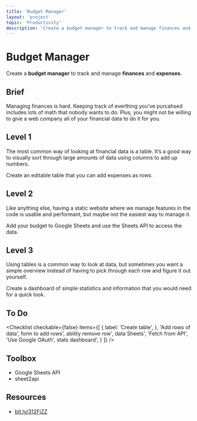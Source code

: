 ```yaml
---
title: 'Budget Manager'
layout: 'project'
topic: 'Productivity'
description: 'Create a budget manager to track and manage finances and expenses.'
---
```



<ProjectHeader>

# Budget Manager

Create a <strong className="color-blue">budget manager</strong> to track and manage <strong className="color-purple">finances</strong> and <strong className="color-purple">expenses</strong>.

</ProjectHeader>

<ProjectContent>

## Brief

Managing finances is hard. Keeping track of everthing you’ve purcahsed includes lots of math that nobody wants to do. Plus, you might not be willing to give a web company all of your financial data to do it for you.

## Level 1

The most common way of looking at financial data is a table. It’s a good way to visually sort through large amounts of data using columns to add up numbers.

Create an editable table that you can add expenses as rows.

<LoginRequired>

## Level 2

Like anything else, having a static website where we manage features in the code is usable and performant, but maybe not the easiest way to manage it.

Add your budget to Google Sheets and use the Sheets API to access the data.

## Level 3

Using tables is a common way to look at data, but sometimes you want a simple overview instead of having to pick through each row and figure it out yourself.

Create a dashboard of simple statistics and information that you would need for a quick look.

</LoginRequired>

</ProjectContent>

<ProjectSidebar>

## To Do

<Checklist checkable={false} items={[
  {
 label: 'Create table',
 },
 'Add rows of data',
 form to add rows',
 ability remove row',
 data Sheets',
 'Fetch from API',
 'Use Google OAuth',
 stats dashboard',
 }
]} />

## Toolbox
- Google Sheets API
- sheet2api

## Resources
- [bit.ly/312FjZZ](https://bit.ly/312FjZZ)

</ProjectSidebar>